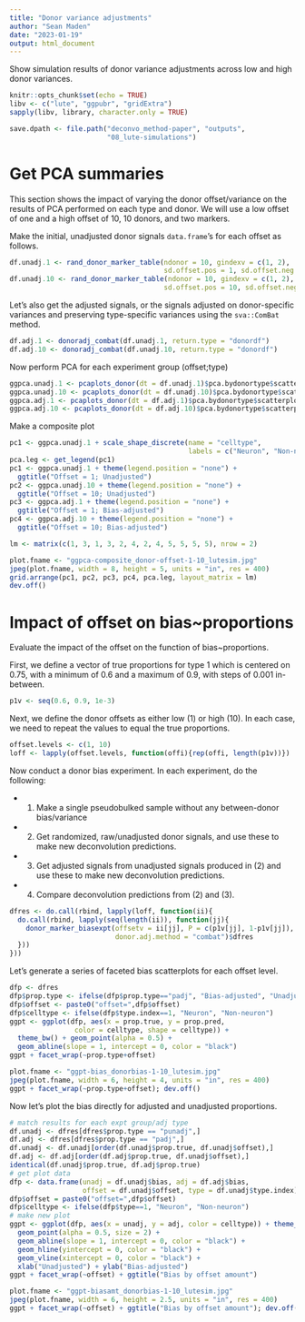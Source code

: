 ```yaml
---
title: "Donor variance adjustments"
author: "Sean Maden"
date: "2023-01-19"
output: html_document
---
```


Show simulation results of donor variance adjustments across low and high donor 
variances.

```r
knitr::opts_chunk$set(echo = TRUE)
libv <- c("lute", "ggpubr", "gridExtra")
sapply(libv, library, character.only = TRUE)

save.dpath <- file.path("deconvo_method-paper", "outputs", 
                        "08_lute-simulations")
```

# Get PCA summaries

This section shows the impact of varying the donor offset/variance on the results
of PCA performed on each type and donor. We will use a low offset of one and a 
high offset of 10, 10 donors, and two markers.

Make the initial, unadjusted donor signals `data.frame`'s for each offset as 
follows.

```r
df.unadj.1 <- rand_donor_marker_table(ndonor = 10, gindexv = c(1, 2),
                                      sd.offset.pos = 1, sd.offset.neg = 1)
df.unadj.10 <- rand_donor_marker_table(ndonor = 10, gindexv = c(1, 2),
                                      sd.offset.pos = 10, sd.offset.neg = 10)
```

Let's also get the adjusted signals, or the signals adjusted on donor-specific
variances and preserving type-specific variances using the `sva::ComBat` method.

```r
df.adj.1 <- donoradj_combat(df.unadj.1, return.type = "donordf")
df.adj.10 <- donoradj_combat(df.unadj.10, return.type = "donordf")
```

Now perform PCA for each experiment group (offset;type)

```r
ggpca.unadj.1 <- pcaplots_donor(dt = df.unadj.1)$pca.bydonortype$scatterplot.pc1.pc2
ggpca.unadj.10 <- pcaplots_donor(dt = df.unadj.10)$pca.bydonortype$scatterplot.pc1.pc2
ggpca.adj.1 <- pcaplots_donor(dt = df.adj.1)$pca.bydonortype$scatterplot.pc1.pc2
ggpca.adj.10 <- pcaplots_donor(dt = df.adj.10)$pca.bydonortype$scatterplot.pc1.pc2
```

Make a composite plot

```r
pc1 <- ggpca.unadj.1 + scale_shape_discrete(name = "celltype",
                                            labels = c("Neuron", "Non-neuron"))
pca.leg <- get_legend(pc1)
pc1 <- ggpca.unadj.1 + theme(legend.position = "none") +
  ggtitle("Offset = 1; Unadjusted")
pc2 <- ggpca.unadj.10 + theme(legend.position = "none") + 
  ggtitle("Offset = 10; Unadjusted")
pc3 <- ggpca.adj.1 + theme(legend.position = "none") +
  ggtitle("Offset = 1; Bias-adjusted")
pc4 <- ggpca.adj.10 + theme(legend.position = "none") +
  ggtitle("Offset = 10; Bias-adjusted")

lm <- matrix(c(1, 3, 1, 3, 2, 4, 2, 4, 5, 5, 5, 5), nrow = 2)

plot.fname <- "ggpca-composite_donor-offset-1-10_lutesim.jpg"
jpeg(plot.fname, width = 8, height = 5, units = "in", res = 400)
grid.arrange(pc1, pc2, pc3, pc4, pca.leg, layout_matrix = lm)
dev.off()

```
# Impact of offset on bias~proportions

Evaluate the impact of the offset on the function of bias~proportions. 

First, we define a vector of true proportions for type 1 which is centered on
0.75, with a minimum of 0.6 and a maximum of 0.9, with steps of 0.001 in-between.

```r
p1v <- seq(0.6, 0.9, 1e-3)
```

Next, we define the donor offsets as either low (1) or high (10). In each case,
we need to repeat the values to equal the true proportions.

```r
offset.levels <- c(1, 10)
loff <- lapply(offset.levels, function(offi){rep(offi, length(p1v))})
```

Now conduct a donor bias experiment. In each experiment, do the following: 

  * (1) Make a single pseudobulked sample without any between-donor bias/variance

  * (2) Get randomized, raw/unadjusted donor signals, and use these to make new 
deconvolution predictions.

  * (3) Get adjusted signals from unadjusted signals produced in (2) and use these
to make new deconvolution predictions.

  * (4) Compare deconvolution predictions from (2) and (3).

```r
dfres <- do.call(rbind, lapply(loff, function(ii){
  do.call(rbind, lapply(seq(length(ii)), function(jj){
    donor_marker_biasexpt(offsetv = ii[jj], P = c(p1v[jj], 1-p1v[jj]),
                          donor.adj.method = "combat")$dfres
  }))
}))
```

Let's generate a series of faceted bias scatterplots for each offset level.

```r
dfp <- dfres
dfp$prop.type <- ifelse(dfp$prop.type=="padj", "Bias-adjusted", "Unadjusted")
dfp$offset <- paste0("offset=",dfp$offset)
dfp$celltype <- ifelse(dfp$type.index==1, "Neuron", "Non-neuron")
ggpt <- ggplot(dfp, aes(x = prop.true, y = prop.pred, 
                color = celltype, shape = celltype)) +
  theme_bw() + geom_point(alpha = 0.5) +
  geom_abline(slope = 1, intercept = 0, color = "black")
ggpt + facet_wrap(~prop.type+offset)

plot.fname <- "ggpt-bias_donorbias-1-10_lutesim.jpg"
jpeg(plot.fname, width = 6, height = 4, units = "in", res = 400)
ggpt + facet_wrap(~prop.type+offset); dev.off()
```

Now let's plot the bias directly for adjusted and unadjusted proportions.

```r
# match results for each expt group/adj type
df.unadj <- dfres[dfres$prop.type == "punadj",]
df.adj <- dfres[dfres$prop.type == "padj",]
df.unadj <- df.unadj[order(df.unadj$prop.true, df.unadj$offset),]
df.adj <- df.adj[order(df.adj$prop.true, df.unadj$offset),]
identical(df.unadj$prop.true, df.adj$prop.true)
# get plot data
dfp <- data.frame(unadj = df.unadj$bias, adj = df.adj$bias,
                  offset = df.unadj$offset, type = df.unadj$type.index)
dfp$offset = paste0("offset=",dfp$offset)
dfp$celltype <- ifelse(dfp$type==1, "Neuron", "Non-neuron")
# make new plot
ggpt <- ggplot(dfp, aes(x = unadj, y = adj, color = celltype)) + theme_bw() +
  geom_point(alpha = 0.5, size = 2) + 
  geom_abline(slope = 1, intercept = 0, color = "black") +
  geom_hline(yintercept = 0, color = "black") +
  geom_vline(xintercept = 0, color = "black") +
  xlab("Unadjusted") + ylab("Bias-adjusted")
ggpt + facet_wrap(~offset) + ggtitle("Bias by offset amount")

plot.fname <- "ggpt-biasamt_donorbias-1-10_lutesim.jpg"
jpeg(plot.fname, width = 6, height = 2.5, units = "in", res = 400)
ggpt + facet_wrap(~offset) + ggtitle("Bias by offset amount"); dev.off()
```